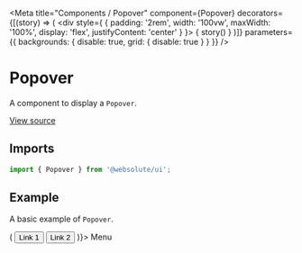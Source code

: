 
<Meta
  title="Components / Popover"
  component={Popover}
  decorators={[(story) => (
    <div style={ { padding: '2rem', width: '100vw', maxWidth: '100%', display: 'flex', justifyContent: 'center' } }>
      { story() }
    </div>
  )]}
  parameters={{ backgrounds: { disable: true, grid: { disable: true } } }}
/>

# Popover

A component to display a `Popover`.

[View source](https://github.com/actarian/turbo-mono/tree/main/packages/ui/src/components/popover)

## Imports

```js
import { Popover } from '@websolute/ui';
```

## Example

A basic example of `Popover`.

<Canvas>
  <Story name="default">
    <Popover content={() => (
      <Nav.Col>
        <NavLink href="#link-1">
          <Button variant="nav" as="a">Link 1</Button>
        </NavLink>
        <NavLink href="#link-2">
          <Button variant="nav" as="a">Link 2</Button>
        </NavLink>
      </Nav.Col>
    )}>
      Menu
    </Popover>
  </Story>
</Canvas>
